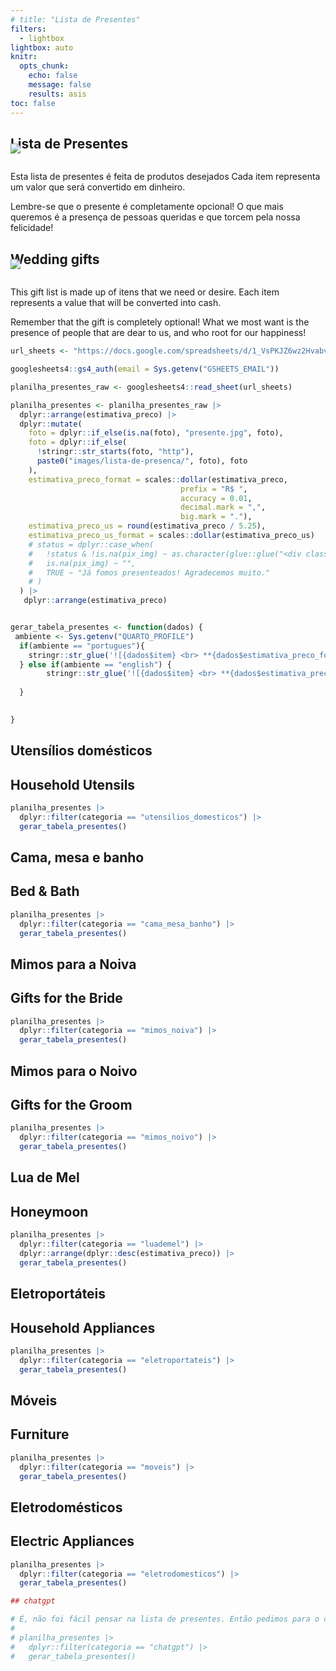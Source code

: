 ```yaml
---
# title: "Lista de Presentes"
filters:
  - lightbox
lightbox: auto
knitr:
  opts_chunk: 
    echo: false
    message: false
    results: asis
toc: false
---
```


::: {.content-visible when-profile="portugues"}
# Lista de Presentes

![](images/floral.jpg){fig-align="center" style="margin-top: -30px;"}

Esta lista de presentes é feita de produtos desejados Cada item representa um valor que será convertido em dinheiro.

Lembre-se que o presente é completamente opcional! O que mais queremos é a presença de pessoas queridas e que torcem pela nossa felicidade!
:::


::: {.content-visible when-profile="english"}
# Wedding gifts

![](images/floral.jpg){fig-align="center" style="margin-top: -30px;"}

This gift list is made up of itens that we need or desire. Each item represents a value that will be converted into cash.

Remember that the gift is completely optional! What we most want is the presence of people that are dear to us, and who root for our happiness!
:::




```r
url_sheets <- "https://docs.google.com/spreadsheets/d/1_VsPKJZ6wz2HvabvGI6V-oW-1923KE_FyfKsvy-T2yc/edit#gid=0"

googlesheets4::gs4_auth(email = Sys.getenv("GSHEETS_EMAIL"))

planilha_presentes_raw <- googlesheets4::read_sheet(url_sheets) 

planilha_presentes <- planilha_presentes_raw |> 
  dplyr::arrange(estimativa_preco) |> 
  dplyr::mutate(
    foto = dplyr::if_else(is.na(foto), "presente.jpg", foto),
    foto = dplyr::if_else(
      !stringr::str_starts(foto, "http"),
      paste0("images/lista-de-presenca/", foto), foto
    ),
    estimativa_preco_format = scales::dollar(estimativa_preco,
                                      prefix = "R$ ", 
                                      accuracy = 0.01,
                                      decimal.mark = ",", 
                                      big.mark = "."),
    estimativa_preco_us = round(estimativa_preco / 5.25),
    estimativa_preco_us_format = scales::dollar(estimativa_preco_us)
    # status = dplyr::case_when(
    #   !status & !is.na(pix_img) ~ as.character(glue::glue("<div class='quarto-figure quarto-figure-center'><figure class='figure'><p><a href='{pix_img}' class='lightbox' data-gallery='pix'><img src='{pix_img}' class='img-fluid figure-img'/></a></p></figure></div>")),
    #   is.na(pix_img) ~ "",
    #   TRUE ~ "Já fomos presenteados! Agradecemos muito."
    # )
  ) |> 
   dplyr::arrange(estimativa_preco)


gerar_tabela_presentes <- function(dados) {
 ambiente <- Sys.getenv("QUARTO_PROFILE")
  if(ambiente == "portugues"){
    stringr::str_glue('![{dados$item} <br> **{dados$estimativa_preco_format}**]({dados$foto}){{group="fotos" description="Caso você queira nos presentear com este item, envie um pix com o valor para ...." }}\n\n')
  } else if(ambiente == "english") {
        stringr::str_glue('![{dados$item} <br> **{dados$estimativa_preco_us_format}**]({dados$foto}){{group="fotos" description="If you want to gift us this item, you can transfer **{dados$estimativa_preco_us_format}** with [Paypal](https://www.paypal.com/) to: **beatriz.milz@hotmail.com**" }}\n\n')
    
  }

  
}

```



::: {.content-visible when-profile="portugues"}

## Utensílios domésticos
:::

::: {.content-visible when-profile="english"}

##  Household Utensils
:::


::: {layout-ncol="2"}
```r
planilha_presentes |>
  dplyr::filter(categoria == "utensilios_domesticos") |>
  gerar_tabela_presentes()
```
:::



::: {.content-visible when-profile="portugues"}

## Cama, mesa e banho
:::

::: {.content-visible when-profile="english"}

##  Bed & Bath
:::

::: {layout-ncol="2"}
```r
planilha_presentes |>
  dplyr::filter(categoria == "cama_mesa_banho") |>
  gerar_tabela_presentes()
```
:::



::: {.content-visible when-profile="portugues"}

## Mimos para a Noiva
:::

::: {.content-visible when-profile="english"}

##  Gifts for the Bride
:::


::: {layout-ncol="2"}
```r
planilha_presentes |> 
  dplyr::filter(categoria == "mimos_noiva") |> 
  gerar_tabela_presentes()
```
:::


::: {.content-visible when-profile="portugues"}

## Mimos para o Noivo
:::

::: {.content-visible when-profile="english"}

##  Gifts for the Groom
:::


::: {layout-ncol="2"}
```r
planilha_presentes |> 
  dplyr::filter(categoria == "mimos_noivo") |> 
  gerar_tabela_presentes()
```
:::


::: {.content-visible when-profile="portugues"}

## Lua de Mel
:::

::: {.content-visible when-profile="english"}

##  Honeymoon
:::

::: {layout-ncol="2"}
```r
planilha_presentes |> 
  dplyr::filter(categoria == "luademel") |> 
  dplyr::arrange(dplyr::desc(estimativa_preco)) |> 
  gerar_tabela_presentes()
```
:::


::: {.content-visible when-profile="portugues"}

## Eletroportáteis
:::

::: {.content-visible when-profile="english"}

##  Household Appliances 
:::

::: {layout-ncol="2"}
```r
planilha_presentes |> 
  dplyr::filter(categoria == "eletroportateis") |> 
  gerar_tabela_presentes()
```
:::

::: {.content-visible when-profile="portugues"}

## Móveis
:::

::: {.content-visible when-profile="english"}

##  Furniture
:::


::: {layout-ncol="2"}
```r
planilha_presentes |> 
  dplyr::filter(categoria == "moveis") |> 
  gerar_tabela_presentes()
```
:::


::: {.content-visible when-profile="portugues"}

## Eletrodomésticos
:::

::: {.content-visible when-profile="english"}

##  Electric Appliances
:::


::: {layout-ncol="2"}
```r
planilha_presentes |> 
  dplyr::filter(categoria == "eletrodomesticos") |> 
  gerar_tabela_presentes()
```
:::


```r
## chatgpt

# É, não foi fácil pensar na lista de presentes. Então pedimos para o chatGPT ajudar! As imagens foram geradas pelo DALL-E.
# 
# planilha_presentes |> 
#   dplyr::filter(categoria == "chatgpt") |> 
#   gerar_tabela_presentes()
```
